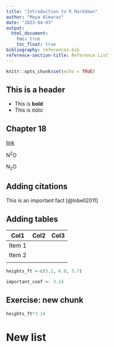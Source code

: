```yaml
---
title: "Introduction to R Markdown"
author: "Maya Almaraz"
date: "2023-04-03"
output: 
  html_document:
    toc: true
    toc_float: true
bibliography: references.bib
reference-section-title: Reference List
---
```


```r
knitr::opts_chunk$set(echo = TRUE)
```

## This is a header

-   This is **bold**
-   This is *italic*

## Chapter 18

[link](www.rstudio.com)

N^2^O

N~2~O

## Adding citations

This is an important fact [@lobell2011]

## Adding tables

| Col1   | Col2 | Col3 |
|--------|------|------|
| Item 1 |      |      |
| Item 2 |      |      |
|        |      |      |

```r
heights_ft <-c(5.2, 6.0, 5.7)

important_coef <- 3.14

```

## Exercise: new chunk

```r
heights_ft*3.14
```

# New list
